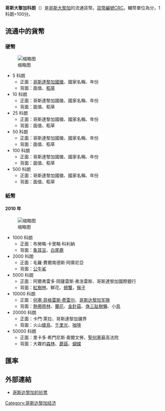 '''哥斯大黎加科朗'''（{{lang-es|Colón}}）是[[哥斯大黎加|哥斯大黎加]]的流通貨幣。[[ISO_4217|貨幣編號]]CRC。輔幣單位為分，1科朗=100分。

==流通中的貨幣==
===硬幣===
[[File:Costa_Rican_colon_coin_set.jpg|缩略图]]
*5 科朗
**正面：[[哥斯達黎加國徽|哥斯達黎加國徽]]、國家名稱、年份
**背面：面值、[[稻草|稻草]]
*10 科朗
**正面：哥斯達黎加國徽、國家名稱、年份
**背面：面值、稻草
*25 科朗
**正面：哥斯達黎加國徽、國家名稱、年份
**背面：面值、稻草
*50 科朗
**正面：哥斯達黎加國徽、國家名稱、年份
**背面：面值、稻草
*100 科朗
**正面：哥斯達黎加國徽、國家名稱、年份
**背面：面值、稻草
*500 科朗
**正面：哥斯達黎加國徽、國家名稱、年份
**背面：面值、稻草

===紙幣===
====2010 年====
[[File:Costa_Rican_colon_banknote_set.jpg|缩略图]]
*1000 科朗
**正面：布勞略·卡里略·科利納
**背面：[[象耳豆|象耳豆]]、[[白尾鹿|白尾鹿]]
*2000 科朗
**正面：毛羅·費爾南德斯·阿庫尼亞
**背面：[[公牛鯊|公牛鯊]]
*5000 科朗
**正面：阿爾弗雷多·岡薩雷斯·弗洛雷斯、哥斯達黎加國際銀行
**背面：[[紅樹林|紅樹林]]、鮮花、[[螃蟹|螃蟹]]，[[猴子|猴子]]
*10000 科朗
**正面：[[何塞·菲格雷斯·费雷尔|何塞·菲格雷斯·费雷尔]]、[[哥斯达黎加军事|哥斯达黎加军隊]]
**背面：[[熱帶雨林|熱帶雨林]]、[[蘭花|蘭花]]、[[金針菇|金針菇]]、[[侏三趾樹懶|侏三趾樹懶]]、小[[鳥|鳥]]
*20000 科朗
**正面：卡門·萊拉、哥斯達黎加疆界
**背面：火山[[蜂鳥|蜂鳥]]、[[千里光|千里光]]、[[咖啡|咖啡]]
*50000 科朗
**正面：里卡多·希門尼斯·奧爾文勞、[[聖何塞|聖何塞]]最高法院
**背面：大霧的[[森林|森林]]、[[蘑菇|蘑菇]]、[[蝴蝶|蝴蝶]]
== 匯率 ==
{{Exchange Rate|CRC}}
== 外部連結 ==
{{Standard numismatics external links
| world_coin_gallery_1_url  = Costarica
| world_coin_gallery_1_name = Costa Rica
| banknote_world_1_url      = costa_rica
| banknote_world_1_name     = Costa Rica
| dollarization_1_url       =
| dollarization_1_name      =
| gfd_1_url                 = Costa_Rica
| gfd_1_name                = Costa Rica
| gfd_data_1_url            = 6129
| gfd_data_1_name           = Costa Rica Colon
| show_gfd_excel            = Y
}}
* [http://www.bis-ans-ende-der-welt.net/CostaRica-B-En.htm 哥斯达黎加的钞票]{{Wayback|url=http://www.bis-ans-ende-der-welt.net/CostaRica-B-En.htm |date=20191104090318 }} {{en}}{{de}}

{{Currencies of the Americas}}

[[Category:哥斯达黎加经济|Category:哥斯达黎加经济]]